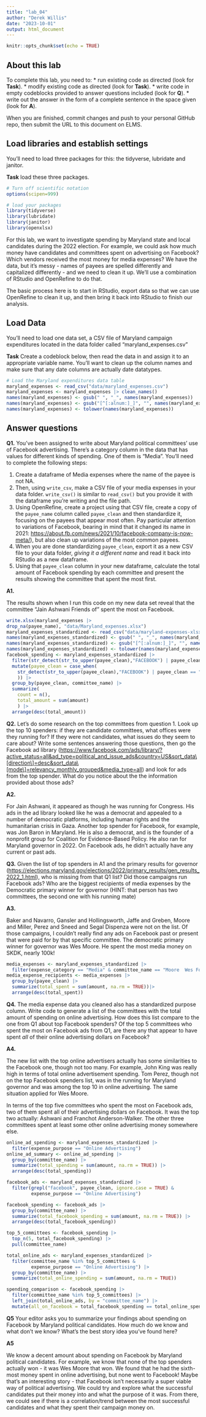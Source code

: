 ```yaml
---
title: "lab_04"
author: "Derek Willis"
date: "2023-10-01"
output: html_document
---
```


```r
knitr::opts_chunk$set(echo = TRUE)
```

## About this lab

To complete this lab, you need to: \* run existing code as directed (look for **Task**). \* modify existing code as directed (look for **Task**). \* write code in empty codeblocks provided to answer questions included (look for **Q**). \* write out the answer in the form of a complete sentence in the space given (look for **A**).

When you are finished, commit changes and push to your personal GitHub repo, then submit the URL to this document on ELMS.

## Load libraries and establish settings

You'll need to load three packages for this: the tidyverse, lubridate and janitor.

**Task** load these three packages.

```r
# Turn off scientific notation
options(scipen=999)

# load your packages
library(tidyverse)
library(lubridate)
library(janitor)
library(openxlsx)
```

For this lab, we want to investigate spending by Maryland state and local candidates during the 2022 election. For example, we could ask how much money have candidates and committees spent on advertising on Facebook? Which vendors received the most money for media expenses? We have the data, but it's messy - names of payees are spelled differently and capitalized differently - and we need to clean it up. We'll use a combination of RStudio and OpenRefine to do that.

The basic process here is to start in RStudio, export data so that we can use OpenRefine to clean it up, and then bring it back into RStudio to finish our analysis.

## Load Data

You'll need to load one data set, a CSV file of Maryland campaign expenditures located in the data folder called "maryland_expenses.csv"

**Task** Create a codeblock below, then read the data in and assign it to an appropriate variable name. You'll want to clean up the column names and make sure that any date columns are actually date datatypes.

```r
# Load the Maryland expenditures data table
maryland_expenses <- read_csv("data/maryland_expenses.csv")
maryland_expenses <- maryland_expenses |> clean_names()
names(maryland_expenses) <- gsub(" ", "_", names(maryland_expenses))      
names(maryland_expenses) <- gsub("[^[:alnum:]_]", "", names(maryland_expenses)) 
names(maryland_expenses) <- tolower(names(maryland_expenses)) 

```

## Answer questions

**Q1.** You've been assigned to write about Maryland political committees' use of Facebook advertising. There's a category column in the data that has values for different kinds of spending. One of them is "Media". You'll need to complete the following steps:

1.  Create a dataframe of Media expenses where the name of the payee is not NA.
2.  Then, using `write_csv`, make a CSV file of your media expenses in your data folder. `write_csv()` is similar to `read_csv()` but you provide it with the dataframe you're writing and the file path.
3.  Using OpenRefine, create a project using that CSV file, create a copy of the `payee_name` column called `payee_clean` and then standardize it, focusing on the payees that appear most often. Pay particular attention to variations of Facebook, bearing in mind that it changed its name in 2021: <https://about.fb.com/news/2021/10/facebook-company-is-now-meta/>), but also clean up variations of the most common payees.
4.  When you are done standardizing `payee_clean`, export it as a new CSV file to your data folder, *giving it a different name* and read it back into RStudio as a new dataframe.
5.  Using that `payee_clean` column in your new dataframe, calculate the total amount of Facebook spending by each committee and present the results showing the committee that spent the most first.

**A1.**

The results shown when I run this code on my new data set reveal that the committee "Jain Ashwani Friends of" spent the most on Facebook.

```r
write.xlsx(maryland_expenses |> 
drop_na(payee_name), "data/Maryland_expenses.xlsx")
maryland_expenses_standardized <- read_csv("data/maryland-expenses-xlsx.csv")
names(maryland_expenses_standardized) <- gsub(" ", "_", names(maryland_expenses_standardized))      
names(maryland_expenses_standardized) <- gsub("[^[:alnum:]_]", "", names(maryland_expenses_standardized))
names(maryland_expenses_standardized) <- tolower(names(maryland_expenses_standardized)) 
facebook_spending <- maryland_expenses_standardized |>
  filter(str_detect(str_to_upper(payee_clean),"FACEBOOK") | payee_clean == "Meta") |>
  mutate(payee_clean = case_when(
    str_detect(str_to_upper(payee_clean),"FACEBOOK") | payee_clean == "Meta" ~ "Facebook", .default=payee_clean
    )) |>
  group_by(payee_clean, committee_name) |>
  summarize(
    count = n(), 
    total_amount = sum(amount)
    ) |>
  arrange(desc(total_amount))
```

**Q2.** Let's do some research on the top committees from question 1. Look up the top 10 spenders: if they are candidate committees, what offices were they running for? If they were not candidates, what issues do they seem to care about? Write some sentences answering those questions, then go the Facebook ad library ([https://www.facebook.com/ads/library/?active_status=all&ad_type=political_and_issue_ads&country=US&sort_data\\[direction\\]=desc&sort_data\\[mode\\]=relevancy_monthly_grouped&media_type=all](https://www.facebook.com/ads/library/?active_status=all&ad_type=political_and_issue_ads&country=US&sort_data%5Bdirection%5D=desc&sort_data%5Bmode%5D=relevancy_monthly_grouped&media_type=all){.uri}) and look for ads from the top spender. What do you notice about the the information provided about those ads?

**A2.** 

For Jain Ashwani, it appeared as though he was running for Congress. His ads in the ad library looked like he was a democrat and appealed to a number of democratic platforms, including human rights and the humanitarian crisis in Gaza. Another top spender for Facebook, for example, was Jon Baron in Maryland. He is also a democrat, and is the founder of a nonprofit group for Coalition for Evidence-Based Policy. He also ran for Maryland governor in 2022. On Facebook ads, he didn't actually have any current or past ads.

**Q3.** Given the list of top spenders in A1 and the primary results for governor (<https://elections.maryland.gov/elections/2022/primary_results/gen_results_2022_1.html>), who is missing from that Q1 list? Did those campaigns run Facebook ads? Who are the biggest recipients of media expenses by the Democratic primary winner for governor (HINT: that person has two committees, the second one with his running mate)

**A3.**

Baker and Navarro, Gansler and Hollingsworth, Jaffe and Greben, Moore and Miller, Perez and Sneed and Segal Dispenza were not on the list. Of those campaigns, I couldn't really find any ads on Facebook past or present that were paid for by that specific committee. The democratic primary winner for governor was Wes Moore. He spent the most media money on SKDK, nearly 100k!

```r
media_expenses <- maryland_expenses_standardized |>
  filter(expense_category == "Media" & committee_name == "Moore  Wes For Maryland")
media_expense_recipients <- media_expenses |>
  group_by(payee_clean) |>
  summarize(total_spent = sum(amount, na.rm = TRUE))|>
  arrange(desc(total_spent))
```

**Q4.** The media expense data you cleaned also has a standardized purpose column. Write code to generate a list of the committees with the total amount of spending on online advertising. How does this list compare to the one from Q1 about top Facebook spenders? Of the top 5 committees who spent the most on Facebook ads from Q1, are there any that appear to have spent *all* of their online advertising dollars on Facebook?

**A4.**

The new list with the top online advertisers actually has some similarities to the Facebook one, though not too many. For example, John King was really high in terms of total online advertisement spending. Tom Perez, though not on the top Facebook spenders list, was in the running for Maryland governor and was among the top 10 in online advertising. The same situation applied for Wes Moore. 

In terms of the top five committees who spent the most on Facebook ads, two of them spent all of their advertising dollars on Facebook. It was the top two actually: Ashwani and Franchot Anderson-Walker. The other three committees spent at least some other online advertising money somewhere else.

```r
online_ad_spending <- maryland_expenses_standardized |>
  filter(expense_purpose == "Online Advertising")
online_ad_summary <- online_ad_spending |>
  group_by(committee_name) |>
  summarize(total_spending = sum(amount, na.rm = TRUE)) |>
  arrange(desc(total_spending))

facebook_ads <- maryland_expenses_standardized |>
  filter(grepl("facebook", payee_clean, ignore.case = TRUE) & 
         expense_purpose == "Online Advertising")

facebook_spending <- facebook_ads |>
  group_by(committee_name) |>
  summarize(total_facebook_spending = sum(amount, na.rm = TRUE)) |>
  arrange(desc(total_facebook_spending))

top_5_committees <- facebook_spending |>
  top_n(5, total_facebook_spending) |>
  pull(committee_name)

total_online_ads <- maryland_expenses_standardized |>
  filter(committee_name %in% top_5_committees & 
         expense_purpose == "Online Advertising") |>
  group_by(committee_name) |>
  summarize(total_online_spending = sum(amount, na.rm = TRUE))

spending_comparison <- facebook_spending |>
  filter(committee_name %in% top_5_committees) |>
  left_join(total_online_ads, by = "committee_name") |>
  mutate(all_on_facebook = total_facebook_spending == total_online_spending)
```

**Q5** Your editor asks you to summarize your findings about spending on Facebook by Maryland political candidates. How much do we know and what don't we know? What's the best story idea you've found here?

**A5**

We know a decent amount about spending on Facebook by Maryland political candidates. For example, we know that none of the top spenders actually won - it was Wes Moore that won. We found that he had the sixth-most money spent in online advertising, but none went to Facebook! Maybe that's an interesting story - that Facebook isn't necessarily a super viable way of political advertising. We could try and explore what the successful candidates put their money into and what the purpose of it was. From there, we could see if there is a correlation/trend between the most successful candidates and what they spent their campaign money on.
